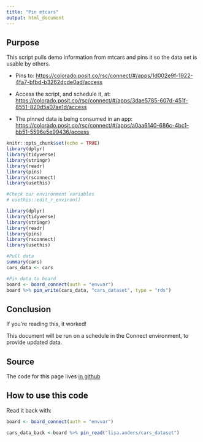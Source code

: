 ```yaml
---
title: "Pin mtcars"
output: html_document
---
```


## Purpose

This script pulls demo information from mtcars and pins it so the data set is usable by others. 

- Pins to: <https://colorado.posit.co/rsc/connect/#/apps/1d002e9f-1922-4fa7-bfbd-b3262dcde0ad/access> 

- Access the script, and schedule it, at: <https://colorado.posit.co/rsc/connect/#/apps/3dae5785-607d-451f-8551-820d5a07ae1d/access> 

- The pinned data is being consumed in an app: <https://colorado.posit.co/rsc/connect/#/apps/a0aa6140-686c-4bc1-bb51-5596e5e99436/access> 

```r
knitr::opts_chunk$set(echo = TRUE)
library(dplyr)
library(tidyverse)
library(stringr)
library(readr)
library(pins)
library(rsconnect)
library(usethis)

#Check our environment variables
# usethis::edit_r_environ()

```

```r
library(dplyr)
library(tidyverse)
library(stringr)
library(readr)
library(pins)
library(rsconnect)
library(usethis)

#Pull data
summary(cars)
cars_data <- cars

#Pin data to board
board <- board_connect(auth = "envvar")
board %>% pin_write(cars_data, "cars_dataset", type = "rds")


```
## Conclusion

If you're reading this, it worked!

This document will be run on a schedule in the Connect environment, to provide updated data.  

## Source

The code for this page lives [in github](https://github.com/leesahanders/Shiny_Geyser_App)

## How to use this code 

Read it back with: 

```r

board <- board_connect(auth = "envvar")

cars_data_back <-board %>% pin_read("lisa.anders/cars_dataset")

```

